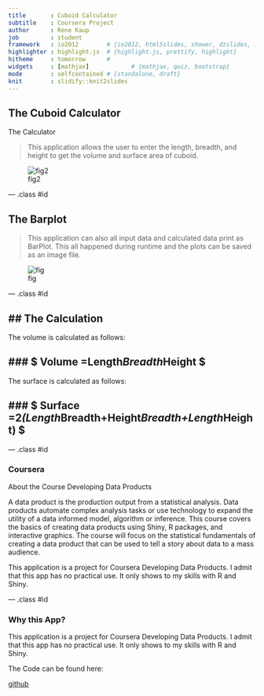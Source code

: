 ```yaml
---
title       : Cuboid Calculator
subtitle    : Coursera Project
author      : Rene Kaup
job         : student
framework   : io2012        # {io2012, html5slides, shower, dzslides, ...}
highlighter : highlight.js  # {highlight.js, prettify, highlight}
hitheme     : tomorrow      # 
widgets     : [mathjax]            # {mathjax, quiz, bootstrap}
mode        : selfcontained # {standalone, draft}
knit        : slidify::knit2slides
---
```


## The Cuboid Calculator


The Calculator

> This application allows the user to enter the length, breadth, 
> and height to get the volume and surface area of cuboid.



![fig2]
                  
[fig2]: assets/img/Cube_Calculator2.png "ScreenShot"

--- .class #id 

## The Barplot


> This application can also all input data and calculated data print as BarPlot.
> This all happened during runtime and the plots can be saved as an image file.


![fig]

[fig]: assets/img/Cube_Calculator.png "Barplot"

--- .class #id

## The Calculation
---

The volume is calculated as follows:

### $ Volume =Length*Breadth*Height $
---

The surface is calculated as follows:

### $ Surface =2*(Length*Breadth+Height*Breadth+Length*Height) $
---

--- .class #id

### Coursera

About the Course Developing Data Products

A data product is the production output from a statistical analysis. Data products automate complex analysis tasks or use technology to expand the utility of a data informed model, algorithm or inference. This course covers the basics of creating data products using Shiny, R packages, and interactive graphics. The course will focus on the statistical fundamentals of creating a data product that can be used to tell a story about data to a mass audience.


This application is a project for Coursera Developing Data Products.
I admit that this app has no practical use. It only shows to my skills with R and Shiny.



--- .class #id

### Why this App?

This application is a project for Coursera Developing Data Products.
I admit that this app has no practical use. It only shows to my skills with R and Shiny.

The Code can be found here:

[github](https://github.com/K4uP/DevelopingDataProductsCoursera)



